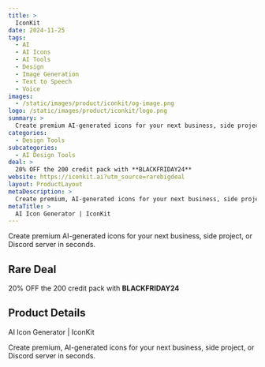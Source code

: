 ```yaml
---
title: >
  IconKit
date: 2024-11-25
tags:
  - AI
  - AI Icons
  - AI Tools
  - Design
  - Image Generation
  - Text to Speech
  - Voice
images:
  - /static/images/product/iconkit/og-image.png
logo: /static/images/product/iconkit/logo.png
summary: >
  Create premium AI-generated icons for your next business, side project, or Discord server in seconds.
categories:
  - Design Tools
subcategories:
  - AI Design Tools
deal: >
  20% OFF the 200 credit pack with **BLACKFRIDAY24**
website: https://iconkit.ai?utm_source=rarebigdeal
layout: ProductLayout
metaDescription: >
  Create premium, AI-generated icons for your next business, side project, or Discord server in seconds.
metaTitle: >
  AI Icon Generator | IconKit
---
```

Create premium AI-generated icons for your next business, side project, or Discord server in seconds.

## Rare Deal

20% OFF the 200 credit pack with **BLACKFRIDAY24**

## Product Details
AI Icon Generator | IconKit

Create premium, AI-generated icons for your next business, side project, or Discord server in seconds.
